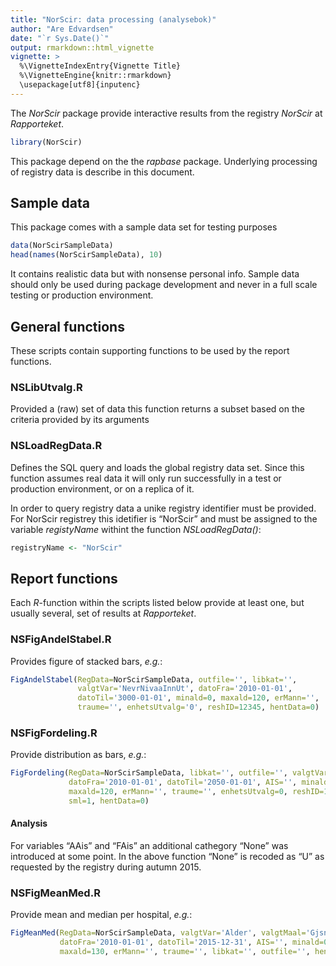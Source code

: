 ```yaml
---
title: "NorScir: data processing (analysebok)"
author: "Are Edvardsen"
date: "`r Sys.Date()`"
output: rmarkdown::html_vignette
vignette: >
  %\VignetteIndexEntry{Vignette Title}
  %\VignetteEngine{knitr::rmarkdown}
  \usepackage[utf8]{inputenc}
---
```


The _NorScir_ package provide interactive results from the registry
_NorScir_ at _Rapporteket_.

```r
library(NorScir)
```

This package depend on the the _rapbase_ package. Underlying processing of 
registry data is describe in this document.

## Sample data
This package comes with a sample data set for testing purposes

```r
data(NorScirSampleData)
head(names(NorScirSampleData), 10)
```

It contains realistic data but with nonsense personal info. Sample data
should only be used during package development and never in a full scale
testing or production environment.


## General functions
These scripts contain supporting functions to be used by the report functions.

### NSLibUtvalg.R
Provided a (raw) set of data this function returns a subset based on the
criteria provided by its arguments 

### NSLoadRegData.R
Defines the SQL query and loads the global registry data set. Since this
function assumes real data it
will only run successfully in a test or production environment, or on a replica
of it.

In order to query registry data a unike registry identifier must be provided.
For NorScir registrey this idetifier is "NorScir" and must be assigned to the
variable _registyName_ withint the function _NSLoadRegData()_:

```r
registryName <- "NorScir"
```


## Report functions
Each _R_-function within the scripts listed below provide at least one, but
usually several, set of results at _Rapporteket_.

### NSFigAndelStabel.R
Provides figure of stacked bars, _e.g._:

```r
FigAndelStabel(RegData=NorScirSampleData, outfile='', libkat='',
               valgtVar='NevrNivaaInnUt', datoFra='2010-01-01',
               datoTil='3000-01-01', minald=0, maxald=120, erMann='',
               traume='', enhetsUtvalg='0', reshID=12345, hentData=0)
```


### NSFigFordeling.R
Provide distribution as bars, _e.g._:
```r
FigFordeling(RegData=NorScirSampleData, libkat='', outfile='', valgtVar='AAis',
             datoFra='2010-01-01', datoTil='2050-01-01', AIS='', minald=0,
             maxald=120, erMann='', traume='', enhetsUtvalg=0, reshID=12345,
             sml=1, hentData=0)
```

#### Analysis
For variables "AAis" and "FAis" an additional cathegory "None" was introduced
at some point. In the above function "None" is recoded as "U" as requested by
the registry during autumn 2015.


### NSFigMeanMed.R
Provide mean and median per hospital, _e.g._:
```r
FigMeanMed(RegData=NorScirSampleData, valgtVar='Alder', valgtMaal='Gjsn',
           datoFra='2010-01-01', datoTil='2015-12-31', AIS='', minald=0,
           maxald=130, erMann='', traume='', libkat='', outfile='', hentData=0)
```


